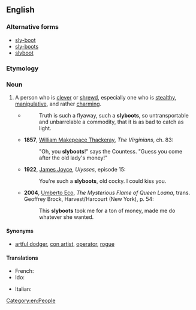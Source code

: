 {{also|sly-boots}}

==English==

===Alternative forms===
* [[sly-boot]]
* [[sly-boots]]
* [[slyboot]]

===Etymology===
{{compound|en|sly|boots}}

===Noun===
{{en-noun|slyboots}}

# {{lb|en|chiefly|British}} A person who is [[clever]] or [[shrewd]], especially one who is [[stealthy]], [[manipulative]], and rather [[charming]].
#* {{RQ:Emerson Literary Ethics}}
#*: Truth is such a flyaway, such a '''slyboots''', so untransportable and unbarrelable a commodity, that it is as bad to catch as light.
#* '''1857''', [[w:William_Makepeace_Thackeray|William Makepeace Thackeray]], ''The Virginians'', ch. 83:
#*: "Oh, you '''slyboots'''!" says the Countess. "Guess you come after the old lady's money!"
#* '''1922''', [[w:James_Joyce|James Joyce]], ''Ulysses'', episode 15:
#*: You're such a '''slyboots''', old cocky. I could kiss you.
#* '''2004''', [[w:Umberto_Eco|Umberto Eco]], ''The Mysterious Flame of Queen Loana'', trans. Geoffrey Brock, Harvest/Harcourt (New York), p. 54:
#*: This '''slyboots''' took me for a ton of money, made me do whatever she wanted.

====Synonyms====
* [[artful dodger]], [[con artist]], [[operator]], [[rogue]]

====Translations====
{{trans-top|shallow and manipulative woman}}
* French: {{t+|fr|chattemite|f}}
* Ido: {{t|io|katacho}}
{{trans-mid}}
* Italian: {{t+|it|gattamorta|f}}
{{trans-bottom}}

[[Category:en:People]]